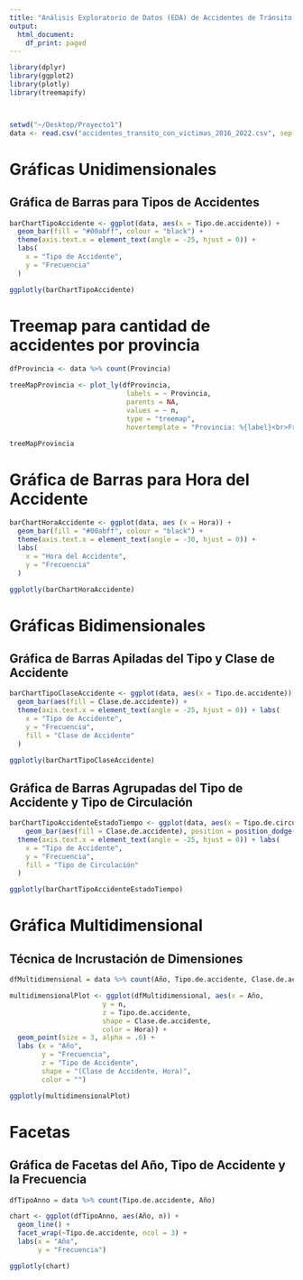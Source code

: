 ```yaml
---
title: "Análisis Exploratorio de Datos (EDA) de Accidentes de Tránsito en Costa Rica"
output:
  html_document:
    df_print: paged
---
```


```r
library(dplyr)
library(ggplot2)
library(plotly)
library(treemapify)



setwd("~/Desktop/Proyecto1")
data <- read.csv("accidentes_transito_con_victimas_2016_2022.csv", sep = ";")
```

# Gráficas Unidimensionales
## Gráfica de Barras para Tipos de Accidentes
```r
barChartTipoAccidente <- ggplot(data, aes(x = Tipo.de.accidente)) +
  geom_bar(fill = "#00abff", colour = "black") + 
  theme(axis.text.x = element_text(angle = -25, hjust = 0)) + 
  labs(
    x = "Tipo de Accidente",
    y = "Frecuencia"
  )

ggplotly(barChartTipoAccidente)
```
# Treemap para cantidad de accidentes por provincia
```r
dfProvincia <- data %>% count(Provincia)

treeMapProvincia <- plot_ly(dfProvincia, 
                             labels = ~ Provincia, 
                             parents = NA, 
                             values = ~ n, 
                             type = "treemap", 
                             hovertemplate = "Provincia: %{label}<br>Frecuencia: %{value}")

treeMapProvincia
```

# Gráfica de Barras para Hora del Accidente
```r
barChartHoraAccidente <- ggplot(data, aes (x = Hora)) +
  geom_bar(fill = "#00abff", colour = "black") + 
  theme(axis.text.x = element_text(angle = -30, hjust = 0)) + 
  labs(
    x = "Hora del Accidente",
    y = "Frecuencia"
  )

ggplotly(barChartHoraAccidente)
```

# Gráficas Bidimensionales
## Gráfica de Barras Apiladas del Tipo y Clase de Accidente
```r
barChartTipoClaseAccidente <- ggplot(data, aes(x = Tipo.de.accidente)) +
  geom_bar(aes(fill = Clase.de.accidente)) + 
  theme(axis.text.x = element_text(angle = -25, hjust = 0)) + labs(
    x = "Tipo de Accidente",
    y = "Frecuencia", 
    fill = "Clase de Accidente"
  )

ggplotly(barChartTipoClaseAccidente)
```

## Gráfica de Barras Agrupadas del Tipo de Accidente y Tipo de Circulación
```r
barChartTipoAccidenteEstadoTiempo <- ggplot(data, aes(x = Tipo.de.circulación)) +
    geom_bar(aes(fill = Clase.de.accidente), position = position_dodge()) + 
  theme(axis.text.x = element_text(angle = -25, hjust = 0)) + labs(
    x = "Tipo de Accidente",
    y = "Frecuencia", 
    fill = "Tipo de Circulación"
  )

ggplotly(barChartTipoAccidenteEstadoTiempo)
```

# Gráfica Multidimensional
## Técnica de Incrustación de Dimensiones
```r
dfMultidimensional = data %>% count(Año, Tipo.de.accidente, Clase.de.accidente, Hora)

multidimensionalPlot <- ggplot(dfMultidimensional, aes(x = Año, 
                       y = n,
                       z = Tipo.de.accidente,
                       shape = Clase.de.accidente, 
                       color = Hora)) +
  geom_point(size = 3, alpha = .6) +
  labs (x = "Año",
        y = "Frecuencia",
        z = "Tipo de Accidente",
        shape = "(Clase de Accidente, Hora)",
        color = "")

ggplotly(multidimensionalPlot)
```

# Facetas

## Gráfica de Facetas del Año, Tipo de Accidente y la Frecuencia
```r
dfTipoAnno = data %>% count(Tipo.de.accidente, Año)

chart <- ggplot(dfTipoAnno, aes(Año, n)) +
  geom_line() +
  facet_wrap(~Tipo.de.accidente, ncol = 3) + 
  labs(x = "Año",
       y = "Frecuencia")

ggplotly(chart)
```
